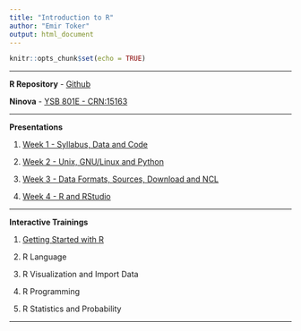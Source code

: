 ```yaml
---
title: "Introduction to R"
author: "Emir Toker"
output: html_document
---
```


```r
knitr::opts_chunk$set(echo = TRUE)
```

***

**R Repository** -  [Github](https://github.com/emirtoker/Software_Tools_R_Github)

**Ninova** - [YSB 801E - CRN:15163](https://ninova.itu.edu.tr/members/ogrenci.sinif.default.aspx?eId=12600&sinifId=40084)

***

**Presentations**

1. [Week 1 - Syllabus, Data and Code](http://rpubs.com/emirtoker/software_tools_week1)

2. [Week 2 - Unix, GNU/Linux and Python](http://rpubs.com/emirtoker/software_tools_week2)

3. [Week 3 - Data Formats, Sources, Download and NCL](http://rpubs.com/emirtoker/software_tools_week3)

4. [Week 4 - R and RStudio](http://rpubs.com/emirtoker/software_tools_week4)

***

**Interactive Trainings** 

1. [Getting Started with R](https://emir-toker.shinyapps.io/R_Interactive_Training_and_Quiz/)

2. R Language

3. R Visualization and Import Data 

4. R Programming

5. R Statistics and Probability

***

<!-- **KNMI Data - ERA5 2m-Temp - CDO and NCO**--> 
<!-- WeTransfer - [era5_t2m.zip](https://we.tl/t-x55NHIxrGo)--> 
<!-- ***--> 





